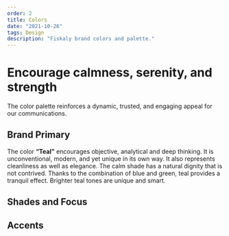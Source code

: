 ```yaml
---
order: 2
title: Colors
date: "2021-10-26"
tags: Design
description: "Fiskaly brand colors and palette."
---
```


# Encourage calmness, serenity, and strength

The color palette reinforces a dynamic, trusted, and engaging appeal for our communications.

## Brand Primary

The color **“Teal”** encourages objective, analytical and
deep thinking. It is unconventional, modern, and yet unique in its own
way. It also represents cleanliness as well as elegance. The calm shade
has a natural dignity that is not contrived. Thanks to the combination of
blue and green, teal provides a tranquil effect. Brighter teal tones are
unique and smart.

<ColorsPrimaryBlock />

## Shades and Focus

<ColorsShadesBlock />

## Accents

<ColorsAccentBlock />
